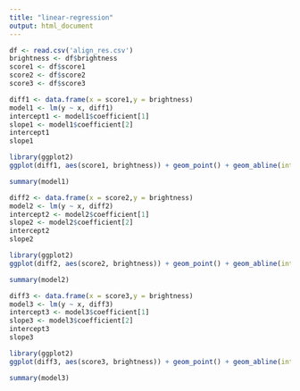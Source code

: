 ---
title: "linear-regression"
output: html_document
---

```{r}
df <- read.csv('align_res.csv')
brightness <- df$brightness
score1 <- df$score1
score2 <- df$score2
score3 <- df$score3
```

```{r}
diff1 <- data.frame(x = score1,y = brightness)
model1 <- lm(y ~ x, diff1)
intercept1 <- model1$coefficient[1]
slope1 <- model1$coefficient[2]
intercept1
slope1
```

```{r}
library(ggplot2)
ggplot(diff1, aes(score1, brightness)) + geom_point() + geom_abline(intercept = intercept1, slope = slope1)
```

```{r}
summary(model1)
```

```{r}
diff2 <- data.frame(x = score2,y = brightness)
model2 <- lm(y ~ x, diff2)
intercept2 <- model2$coefficient[1]
slope2 <- model2$coefficient[2]
intercept2
slope2
```

```{r}
library(ggplot2)
ggplot(diff2, aes(score2, brightness)) + geom_point() + geom_abline(intercept = intercept2, slope = slope2)
```

```{r}
summary(model2)
```

```{r}
diff3 <- data.frame(x = score3,y = brightness)
model3 <- lm(y ~ x, diff3)
intercept3 <- model3$coefficient[1]
slope3 <- model3$coefficient[2]
intercept3
slope3
```

```{r}
library(ggplot2)
ggplot(diff3, aes(score3, brightness)) + geom_point() + geom_abline(intercept = intercept3, slope = slope3)
```

```{r}
summary(model3)
```